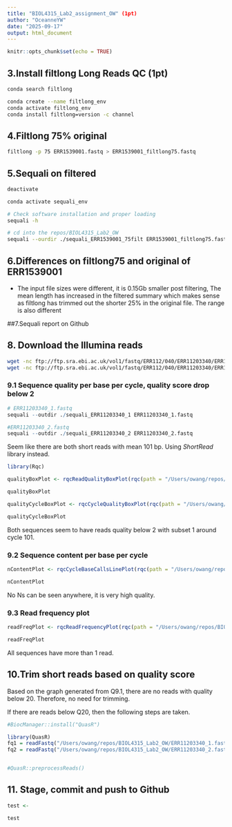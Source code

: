 ```yaml
---
title: "BIOL4315_Lab2_assignment_OW" (1pt)
author: "OceanneYW"
date: "2025-09-17"
output: html_document
---
```


```r
knitr::opts_chunk$set(echo = TRUE)
```

## 3.Install filtlong Long Reads QC (1pt)
```bash
conda search filtlong

conda create --name filtlong_env
conda activate filtlong_env
conda install filtlong=version -c channel 
```

## 4.Filtlong 75% original 
```bash
filtlong -p 75 ERR1539001.fastq > ERR1539001_filtlong75.fastq

```

## 5.Sequali on filtered
```bash
deactivate

conda activate sequali_env

# Check software installation and proper loading
sequali -h

# cd into the repos/BIOL4315_Lab2_OW
sequali --ourdir ./sequali_ERR1539001_75filt ERR1539001_filtlong75.fastq 

```

## 6.Differences on filtlong75 and original of ERR1539001
- The input file sizes were different, it is 0.15Gb smaller post filtering,
The mean length has increased in the filtered summary which makes sense as 
filtlong has trimmed out the shorter 25% in the original file. The range is also 
different 

##7.Sequali report on Github 

## 8. Download the Illumina reads 
```bash
wget -nc ftp://ftp.sra.ebi.ac.uk/vol1/fastq/ERR112/040/ERR11203340/ERR11203340_1.fastq.gz
wget -nc ftp://ftp.sra.ebi.ac.uk/vol1/fastq/ERR112/040/ERR11203340/ERR11203340_2.fastq.gz
```

### 9.1 Sequence quality per base per cycle, quality score drop below 2 
```r
# ERR11203340_1.fastq
sequali --outdir ./sequali_ERR11203340_1 ERR11203340_1.fastq

#ERR11203340_2.fastq
sequali --outdir ./sequali_ERR11203340_2 ERR11203340_2.fastq
```
Seem like there are both short reads with mean 101 bp.  Using *ShortRead* library instead.

```r
library(Rqc)

qualityBoxPlot <- rqcReadQualityBoxPlot(rqc(path = "/Users/owang/repos/BIOL4315_Lab2_OW/ERR11203340", pattern = ".fastq", openBrowser = FALSE))

qualityBoxPlot
```


```r

qualityCycleBoxPlot <- rqcCycleQualityBoxPlot(rqc(path = "/Users/owang/repos/BIOL4315_Lab2_OW/ERR11203340", pattern = ".fastq", openBrowser = FALSE))

qualityCycleBoxPlot
```
Both sequences seem to have reads quality below 2 with subset 1 around cycle 101.

### 9.2 Sequence content per base per cycle
```r
nContentPlot <- rqcCycleBaseCallsLinePlot(rqc(path = "/Users/owang/repos/BIOL4315_Lab2_OW/ERR11203340", pattern = ".fastq.gz", openBrowser = FALSE))

nContentPlot
```

No Ns can be seen anywhere, it is very high quality.

### 9.3 Read frequency plot
```r
readFreqPlot <- rqcReadFrequencyPlot(rqc(path = "/Users/owang/repos/BIOL4315_Lab2_OW/ERR11203340", pattern = ".fastq.gz", openBrowser = FALSE))

readFreqPlot
```
All sequences have more than 1 read.

## 10.Trim short reads based on quality score

Based on the graph generated from Q9.1, there are no reads with quality below 20. Therefore, no need for trimming.

If there are reads below Q20, then the following steps are taken.
```r
#BiocManager::install("QuasR")

library(QuasR)
fq1 = readFastq("/Users/owang/repos/BIOL4315_Lab2_OW/ERR11203340_1.fastq")
fq2 = readFastq("/Users/owang/repos/BIOL4315_Lab2_OW/ERR11203340_2.fastq")


#QuasR::preprocessReads()

```

## 11. Stage, commit and push to Github

```r
test <- 

test
```